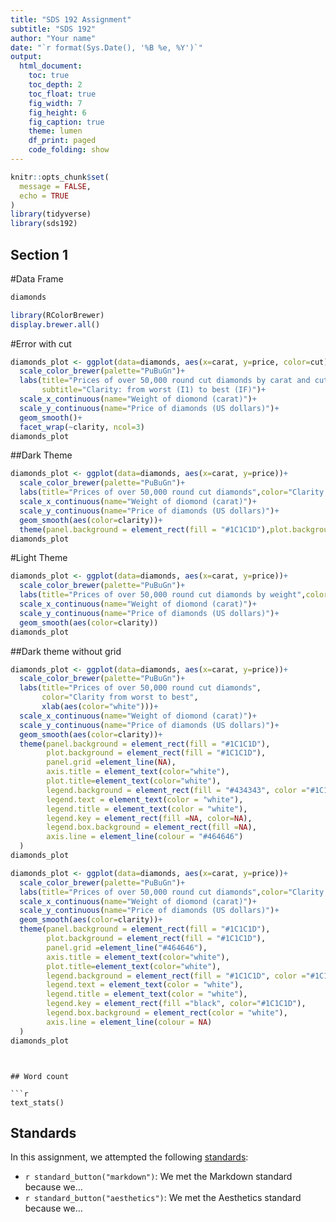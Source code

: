 ```yaml
---
title: "SDS 192 Assignment"
subtitle: "SDS 192"
author: "Your name"
date: "`r format(Sys.Date(), '%B %e, %Y')`"
output: 
  html_document:
    toc: true
    toc_depth: 2
    toc_float: true
    fig_width: 7
    fig_height: 6
    fig_caption: true
    theme: lumen
    df_print: paged
    code_folding: show
---
```


```r
knitr::opts_chunk$set(
  message = FALSE,
  echo = TRUE
)
library(tidyverse)
library(sds192)
```

## Section 1
#Data Frame 
```r
diamonds
```
```r
library(RColorBrewer)
display.brewer.all()
```

#Error with cut 
```r
diamonds_plot <- ggplot(data=diamonds, aes(x=carat, y=price, color=cut))+
  scale_color_brewer(palette="PuBuGn")+
  labs(title="Prices of over 50,000 round cut diamonds by carat and cut", 
       subtitle="Clarity: from worst (I1) to best (IF)")+ 
  scale_x_continuous(name="Weight of diomond (carat)")+
  scale_y_continuous(name="Price of diamonds (US dollars)")+
  geom_smooth()+
  facet_wrap(~clarity, ncol=3)
diamonds_plot
```

##Dark Theme
```r
diamonds_plot <- ggplot(data=diamonds, aes(x=carat, y=price))+
  scale_color_brewer(palette="PuBuGn")+
  labs(title="Prices of over 50,000 round cut diamonds",color="Clarity from worst to best", xlab(aes(color="white")))+ 
  scale_x_continuous(name="Weight of diomond (carat)")+
  scale_y_continuous(name="Price of diamonds (US dollars)")+
  geom_smooth(aes(color=clarity))+
  theme(panel.background = element_rect(fill = "#1C1C1D"),plot.background = element_rect(fill = "#1C1C1D"), panel.grid =element_line("#464646"), axis.title = element_text(color="white"), plot.title=element_text(color="white"), legend.background = element_rect(fill = "#1C1C1D", color ="#1C1C1D" ), legend.text = element_text(color = "white"), legend.title = element_text(color = "white"), legend.key = element_rect(fill ="black", color="#1C1C1D"), legend.box.background = element_rect(color = "white"))
diamonds_plot
```


#Light Theme
```r
diamonds_plot <- ggplot(data=diamonds, aes(x=carat, y=price))+
  scale_color_brewer(palette="PuBuGn")+
  labs(title="Prices of over 50,000 round cut diamonds by weight",color="Clarity from worst to best")+
  scale_x_continuous(name="Weight of diomond (carat)")+
  scale_y_continuous(name="Price of diamonds (US dollars)")+
  geom_smooth(aes(color=clarity))
diamonds_plot
```

##Dark theme without grid

```r
diamonds_plot <- ggplot(data=diamonds, aes(x=carat, y=price))+
  scale_color_brewer(palette="PuBuGn")+
  labs(title="Prices of over 50,000 round cut diamonds",
       color="Clarity from worst to best",
       xlab(aes(color="white")))+ 
  scale_x_continuous(name="Weight of diomond (carat)")+
  scale_y_continuous(name="Price of diamonds (US dollars)")+
  geom_smooth(aes(color=clarity))+
  theme(panel.background = element_rect(fill = "#1C1C1D"),
        plot.background = element_rect(fill = "#1C1C1D"), 
        panel.grid =element_line(NA), 
        axis.title = element_text(color="white"), 
        plot.title=element_text(color="white"), 
        legend.background = element_rect(fill = "#434343", color ="#1C1C1D" ), 
        legend.text = element_text(color = "white"), 
        legend.title = element_text(color = "white"), 
        legend.key = element_rect(fill =NA, color=NA), 
        legend.box.background = element_rect(fill =NA),
        axis.line = element_line(colour = "#464646")
  )
diamonds_plot
```
```r
diamonds_plot <- ggplot(data=diamonds, aes(x=carat, y=price))+
  scale_color_brewer(palette="PuBuGn")+
  labs(title="Prices of over 50,000 round cut diamonds",color="Clarity from worst to best", xlab(aes(color="white")))+ 
  scale_x_continuous(name="Weight of diomond (carat)")+
  scale_y_continuous(name="Price of diamonds (US dollars)")+
  geom_smooth(aes(color=clarity))+
  theme(panel.background = element_rect(fill = "#1C1C1D"),
        plot.background = element_rect(fill = "#1C1C1D"), 
        panel.grid =element_line("#464646"), 
        axis.title = element_text(color="white"), 
        plot.title=element_text(color="white"), 
        legend.background = element_rect(fill = "#1C1C1D", color ="#1C1C1D" ), 
        legend.text = element_text(color = "white"), 
        legend.title = element_text(color = "white"), 
        legend.key = element_rect(fill ="black", color="#1C1C1D"), 
        legend.box.background = element_rect(color = "white"),
        axis.line = element_line(colour = NA)
  )
diamonds_plot
```

```


## Word count

```r
text_stats()
```

## Standards

In this assignment, we attempted the following [standards](https://beanumber.github.io/sds192/standards.html):

- `r standard_button("markdown")`: We met the Markdown standard because we...
- `r standard_button("aesthetics")`: We met the Aesthetics standard because we...


